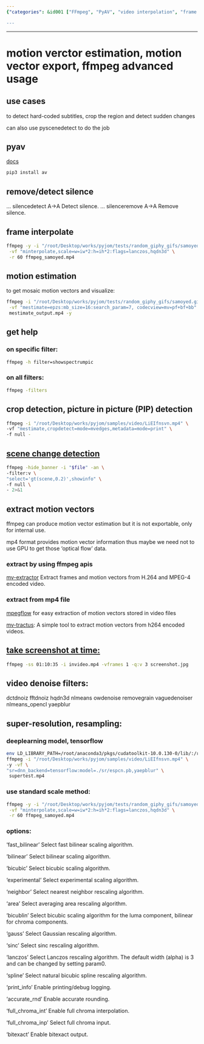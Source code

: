 ```yaml
---
{"categories": &id001 ["FFmpeg", "PyAV", "video interpolation", "frame extraction", "video extractor", "video transition", "video processing", "motion vector extraction", "scene change detection", "subtitle removal", "frame interpolation", "FFmpeg image resizing algorithms"], "category": "Video Processing", "date": "2023-12-22 23:52:59", "description": "This article delves into motion vector extraction, scene change detection, subtitle removal, and frame interpolation using PyAV with FFmpeg. Additionally, it covers FFmpeg's image resizing algorithms such as 'sinc', 'lanczos', and 'spline'. The article also explores logging options, rounding methods, chroma interpolation, luma/chroma component handling, and the 'bitexact' option for exact pixel handling.", "tags": *id001, "title": "motion vector estimation, motion vector export, ffmpeg advanced usage"}

---
```


------

# motion verctor estimation, motion vector export, ffmpeg advanced usage

## use cases

to detect hard-coded subtitles, crop the region and detect sudden changes

can also use pyscenedetect to do the job

## pyav

[docs](https://pyav.org/docs/stable/)

```bash 
pip3 install av
```

## remove/detect silence

 ... silencedetect     A->A       Detect silence.
 ... silenceremove     A->A       Remove silence.

## frame interpolate

```bash
ffmpeg -y -i "/root/Desktop/works/pyjom/tests/random_giphy_gifs/samoyed.gif" \
 -vf "minterpolate,scale=w=iw*2:h=ih*2:flags=lanczos,hqdn3d" \
 -r 60 ffmpeg_samoyed.mp4
```

## motion estimation

to get mosaic motion vectors and visualize:

```bash
ffmpeg -i "/root/Desktop/works/pyjom/tests/random_giphy_gifs/samoyed.gif" \
 -vf "mestimate=epzs:mb_size=16:search_param=7, codecview=mv=pf+bf+bb"  \
 mestimate_output.mp4 -y
```

## get help
### on specific filter:
```bash
ffmpeg -h filter=showspectrumpic
```
### on all filters:
```bash
ffmpeg -filters
```

## crop detection, picture in picture (PIP) detection

```bash
ffmpeg -i "/root/Desktop/works/pyjom/samples/video/LiEIfnsvn.mp4" \
-vf "mestimate,cropdetect=mode=mvedges,metadata=mode=print" \
-f null -
```

## [scene change detection](https://brontosaurusrex.github.io/2019/03/11/ffmpeg-scene-detection/)

```bash
ffmpeg -hide_banner -i "$file" -an \
-filter:v \
"select='gt(scene,0.2)',showinfo" \
-f null \
- 2>&1
```

## extract motion vectors

ffmpeg can produce motion vector estimation but it is not exportable, only for internal use.

mp4 format provides motion vector information thus maybe we need not to use GPU to get those 'optical flow' data.

### extract by using ffmpeg apis

[mv-extractor](https://github.com/LukasBommes/mv-extractor) Extract frames and motion vectors from H.264 and MPEG-4 encoded video.

### extract from mp4 file

[mpegflow](https://github.com/vadimkantorov/mpegflow) for easy extraction of motion vectors stored in video files

[mv-tractus](https://github.com/jishnujayakumar/MV-Tractus): A simple tool to extract motion vectors from h264 encoded videos.

## [take screenshot at time:](https://write.corbpie.com/taking-screenshot-with-ffmpeg/#:~:text=To%20take%20a%20screenshot%20or%20save%20a%20frame,means%20the%20frame%20number%20at%20the%20time%20specified.)
```bash
ffmpeg -ss 01:10:35 -i invideo.mp4 -vframes 1 -q:v 3 screenshot.jpg

```

## video denoise filters:
dctdnoiz fftdnoiz hqdn3d nlmeans owdenoise removegrain vaguedenoiser nlmeans_opencl yaepblur

## super-resolution, resampling:

### deeplearning model, tensorflow
```bash
env LD_LIBRARY_PATH=/root/anaconda3/pkgs/cudatoolkit-10.0.130-0/lib/:/root/anaconda3/pkgs/cudnn-7.6.5-cuda10.0_0/lib/:$LD_LIBRARY_PATH \
ffmpeg -i "/root/Desktop/works/pyjom/samples/video/LiEIfnsvn.mp4" \
-y -vf \
"sr=dnn_backend=tensorflow:model=./sr/espcn.pb,yaepblur" \
 supertest.mp4
```

### use standard scale method:
```bash
ffmpeg -y -i "/root/Desktop/works/pyjom/tests/random_giphy_gifs/samoyed.gif"\
 -vf "minterpolate,scale=w=iw*2:h=ih*2:flags=lanczos,hqdn3d" \
 -r 60 ffmpeg_samoyed.mp4
```

### options:

‘fast_bilinear’
Select fast bilinear scaling algorithm.

‘bilinear’
Select bilinear scaling algorithm.

‘bicubic’
Select bicubic scaling algorithm.

‘experimental’
Select experimental scaling algorithm.

‘neighbor’
Select nearest neighbor rescaling algorithm.

‘area’
Select averaging area rescaling algorithm.

‘bicublin’
Select bicubic scaling algorithm for the luma component, bilinear for chroma components.

‘gauss’
Select Gaussian rescaling algorithm.

‘sinc’
Select sinc rescaling algorithm.

‘lanczos’
Select Lanczos rescaling algorithm. The default width (alpha) is 3 and can be changed by setting param0.

‘spline’
Select natural bicubic spline rescaling algorithm.

‘print_info’
Enable printing/debug logging.

‘accurate_rnd’
Enable accurate rounding.

‘full_chroma_int’
Enable full chroma interpolation.

‘full_chroma_inp’
Select full chroma input.

‘bitexact’
Enable bitexact output.

